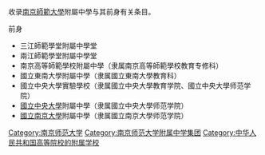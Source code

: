 收录[[南京師範大學|南京師範大學]]附屬中學与其前身有关条目。

前身
*三江師範學堂附屬中學堂
*兩江師範學堂附屬中學堂
*南京高等師範學校附屬中學（隶属南京高等師範學校教育专修科）
*國立東南大學附屬中學（隶属國立東南大學教育科）
*國立中央大學實驗學校（隶属國立中央大學教育学院、國立中央大學师范学院）
*[[國立中央大學|國立中央大學]]附屬中學（隶属國立中央大學师范学院）
*[[國立南京大學|國立南京大學]]附屬中學（隶属國立南京大學师范学院）

[[Category:南京师范大学|Category:南京师范大学]]
[[Category:南京师范大学附属中学集团|Category:南京师范大学附属中学集团]]
[[Category:中华人民共和国高等院校的附属学校|Category:中华人民共和国高等院校的附属学校]]